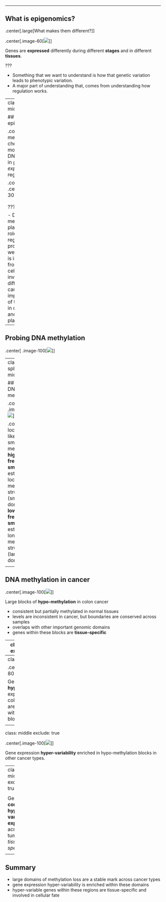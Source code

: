 
---


## What is epigenomics?

.center[.large[What makes them different?]]

.center[.image-60[![](img/epi1.png)]]

<!---
<div class="centered">
<img src="img/epi1.png" style="max-height: 60%; max-width: 60%"/>
</div>
--->

Genes are **expressed** differently during different **stages** and in different **tissues**.

???

- Something that we want to understand is how that genetic variation leads to phenotypic variation.
- A major part of understanding that, comes from understanding how regulation works.

---
class: split-50, middle

## What is epigenomics?

.column[
DNA methylation is a chemical modification of DNA, involved in *gene expression* regulation.
]

.column[
.center[.image-30[![](img/epi4.png)]]
]

<!--
<div class="centered">
<img src="img/epi3.png" style="max-height: 60%; max-width: 60%"/>
<img src="img/epi4.png" style="max-height: 60%; max-width: 60%"/>
</div>
-->


<!--
<footer class="source">[Robertson and Wolffe, Nat Rev Genet, 2000]</footer>
-->

???

- DNA methylation plays a major role in this regulation process
- Plus, we know how it is inherited from cell to cell, cell-fate
- invovled in differentiation
- can give us an important idea of this process in development and disease
- plasticity

---

## Probing DNA methylation

.center[
.image-100[![](img/meth_pileup.png)]
]

---
class: split-50, middle

## Probing DNA methylation

.column[
.image-90[![](img/measure_meth.png)]
]

.column[
- local-likelihood smoothing method
- **high-frequency smoothing** estimates local methylation structure (small domains)
- **low-frequency smoothing** estimates long-range methylation structure (large domains)
]

<!--
<footer class="source">
  Nature Genetics, 2011\br
  Bioinformatics, 2013
</footer>
-->

---

## DNA methylation in cancer

.center[.image-100[![](img/block.png)]]

Large blocks of **hypo-methylation** in colon cancer

<!--
<footer class="source">Nat. Genetics, 2011</footer>
-->


- consistent but partially methylated in normal tissues
- levels are inconsistent in cancer, but boundaries are conserved across samples
- overlaps with other important genomic domains
- genes within these blocks are **tissue-specific**

---
class: middle
exclude: true

.center[.image-100[![](img/timp1.png)]]

**Hypo-methylation** blocks observed across five solid tumor types.

<!--
<footer class="source">Genome Medicine, 2014</footer>
-->

---
class: middle

.center[.image-80[![](img/antiprofile.png)]]


Genes with **hyper-variable** expression in colon cancer are enriched within these blocks.

<!--
<footer class="source">Nat. Genetics, 2011</footer>
-->

---
class: middle
exclude: true

.center[.image-100[![](img/timp2.png)]]

Gene expression **hyper-variability** enriched in hypo-methylation blocks in other cancer types.

<!--
<footer class="source">Genome Medicine, 2014</footer>
-->

---
class: middle
exclude: true

<div class="centered">
<img src="img/barcode.png" style="max-height: 60%; max-width: 60%"/>
<img src="img/barcode2.png" style="max-height: 35%; max-width: 35%"/>
</div>

Genes with **consistent hyper-variable expression** across tumors are _tissue-specific_.

<!--
<footer class="source">BMC Bioinformatics, 2013</footer>
-->

---

## Summary

- large domains of methylation loss are a stable mark across cancer types
- gene expression hyper-variability is enriched within these domains
- hyper-variable genes within these regions are tissue-specific and involved in cellular fate

